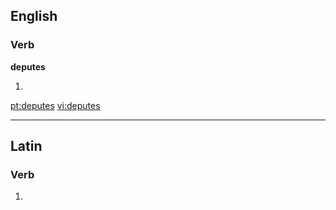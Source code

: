 ==English==

===Verb===
'''deputes'''

# {{third-person singular of|[[depute]]}}

[[pt:deputes]]
[[vi:deputes]]

----
==Latin==

===Verb===
{{la-verb-form|dēputēs}}

# {{conjugation of|deputo|dēputō|2|s|pres|act|sub|lang=la}}
{{count page|[[Wiktionary:Page count]]}}
{{rfc-auto}}